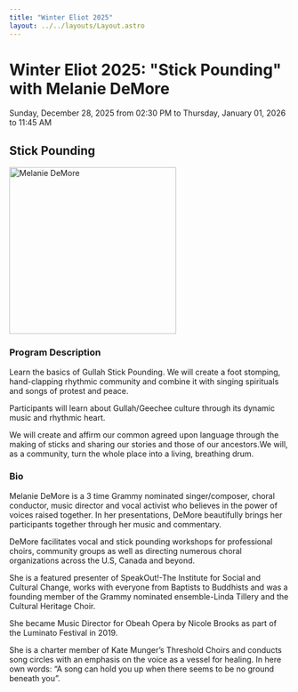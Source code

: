 ```yaml
---
title: "Winter Eliot 2025"
layout: ../../layouts/Layout.astro
---
```


# Winter Eliot 2025: "Stick Pounding" with Melanie DeMore

Sunday, December 28, 2025 from 02:30 PM to Thursday, January 01, 2026 to 11:45 AM

## Stick Pounding

<img 
    src={win25_melanie_demore.src} 
    alt="Melanie DeMore"
    width="300" />

### Program Description

Learn the basics of Gullah Stick Pounding. We will create a foot stomping, hand-clapping rhythmic community and 
combine it with singing spirituals and songs of protest and peace. 

Participants will learn about Gullah/Geechee culture through its dynamic music and rhythmic heart.   

We will create and affirm our common agreed upon language through the making of sticks and sharing our stories 
and those of our ancestors.We will, as a community, turn the whole place into a living, breathing drum.

### Bio

Melanie DeMore is a 3 time Grammy nominated singer/composer, choral conductor, music director and vocal activist 
who believes in the power of voices raised together.  In her presentations, DeMore beautifully brings her 
participants together through her music and commentary.

DeMore facilitates vocal and stick pounding workshops for professional choirs, community groups as well 
as directing numerous choral organizations across the U.S, Canada and beyond.  

She is a featured presenter of SpeakOut!-The Institute for Social and Cultural Change, 
works with everyone from Baptists to Buddhists and was a founding member of the Grammy nominated 
ensemble-Linda Tillery and the Cultural Heritage Choir.  

She became  Music Director for Obeah Opera by Nicole Brooks  as part of the Luminato Festival in 2019. 

She is a charter member of Kate Munger’s Threshold Choirs and conducts song circles with an emphasis on the voice as a vessel for healing.  In here own words:  “A song can hold you up when there seems to be no ground beneath you”.